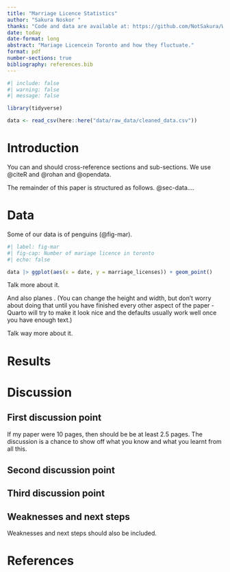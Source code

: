```yaml
---
title: "Marriage Licence Statistics"
author: "Sakura Noskor "
thanks: "Code and data are available at: https://github.com/NotSakura/Week2_304.git"
date: today
date-format: long
abstract: "Mariage Licencein Toronto and how they fluctuate."
format: pdf
number-sections: true
bibliography: references.bib
---
```


```r
#| include: false
#| warning: false
#| message: false

library(tidyverse)

data <- read_csv(here::here("data/raw_data/cleaned_data.csv"))
```


# Introduction

You can and should cross-reference sections and sub-sections. We use @citeR and @rohan and @opendata.

The remainder of this paper is structured as follows. @sec-data....



# Data {#sec-data}

Some of our data is of penguins (@fig-mar).

```r
#| label: fig-mar
#| fig-cap: Number of mariage licence in toronto
#| echo: false

data |> ggplot(aes(x = date, y = marriage_licenses)) + geom_point()
```

Talk more about it.

And also planes . (You can change the height and width, but don't worry about doing that until you have finished every other aspect of the paper - Quarto will try to make it look nice and the defaults usually work well once you have enough text.)


Talk way more about it. 



# Results





# Discussion

## First discussion point {#sec-first-point}

If my paper were 10 pages, then should be be at least 2.5 pages. The discussion is a chance to show off what you know and what you learnt from all this. 

## Second discussion point

## Third discussion point

## Weaknesses and next steps

Weaknesses and next steps should also be included.

\newpage



# References


